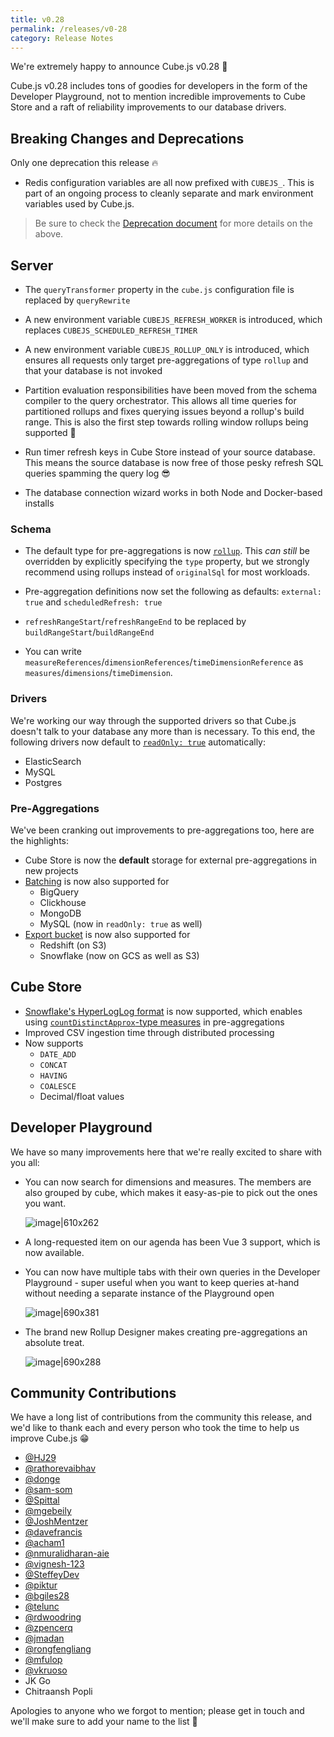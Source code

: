 ```yaml
---
title: v0.28
permalink: /releases/v0-28
category: Release Notes
---
```


We're extremely happy to announce Cube.js v0.28 🥳

Cube.js v0.28 includes tons of goodies for developers in the form of the
Developer Playground, not to mention incredible improvements to Cube Store and a
raft of reliability improvements to our database drivers.

## Breaking Changes and Deprecations

Only one deprecation this release 🔥

- Redis configuration variables are all now prefixed with `CUBEJS_`. This is
  part of an ongoing process to cleanly separate and mark environment variables
  used by Cube.js.

> Be sure to check the
> [Deprecation document](https://github.com/cube-js/cube.js/blob/master/DEPRECATION.md)
> for more details on the above.

## Server

- The `queryTransformer` property in the `cube.js` configuration file is
  replaced by `queryRewrite`

- A new environment variable `CUBEJS_REFRESH_WORKER` is introduced, which
  replaces `CUBEJS_SCHEDULED_REFRESH_TIMER`

- A new environment variable `CUBEJS_ROLLUP_ONLY` is introduced, which ensures
  all requests only target pre-aggregations of type `rollup` and that your
  database is not invoked

- Partition evaluation responsibilities have been moved from the schema compiler
  to the query orchestrator. This allows all time queries for partitioned
  rollups and fixes querying issues beyond a rollup's build range. This is also
  the first step towards rolling window rollups being supported 🎉

- Run timer refresh keys in Cube Store instead of your source database. This
  means the source database is now free of those pesky refresh SQL queries
  spamming the query log 😎
- The database connection wizard works in both Node and Docker-based installs

### Schema

- The default type for pre-aggregations is now
  [`rollup`](https://cube.dev/docs/pre-aggregations#rollup). This _can still_ be
  overridden by explicitly specifying the `type` property, but we strongly
  recommend using rollups instead of `originalSql` for most workloads.

- Pre-aggregation definitions now set the following as defaults:
  `external: true` and `scheduledRefresh: true`

- `refreshRangeStart`/`refreshRangeEnd` to be replaced by
  `buildRangeStart`/`buildRangeEnd`

- You can write
  `measureReferences`/`dimensionReferences`/`timeDimensionReference` as
  `measures`/`dimensions`/`timeDimension`.

### Drivers

We're working our way through the supported drivers so that Cube.js doesn't talk
to your database any more than is necessary. To this end, the following drivers
now default to
[`readOnly: true`](https://cube.dev/docs/caching/using-pre-aggregations#read-only-data-source)
automatically:

- ElasticSearch
- MySQL
- Postgres

### Pre-Aggregations

We've been cranking out improvements to pre-aggregations too, here are the
highlights:

- Cube Store is now the **default** storage for external pre-aggregations in new
  projects
- [Batching](https://cube.dev/docs/caching/using-pre-aggregations#optimizing-pre-aggregation-build-times-batching)
  is now also supported for
  - BigQuery
  - Clickhouse
  - MongoDB
  - MySQL (now in `readOnly: true` as well)
- [Export bucket](https://cube.dev/docs/caching/using-pre-aggregations#optimizing-pre-aggregation-build-times-export-bucket)
  is now also supported for
  - Redshift (on S3)
  - Snowflake (now on GCS as well as S3)

## Cube Store

- [Snowflake's HyperLogLog format](https://docs.snowflake.com/en/user-guide/querying-approximate-cardinality.html)
  is now supported, which enables using
  [`countDistinctApprox`-type measures](https://cube.dev/docs/types-and-formats#measures-types-count-distinct-approx)
  in pre-aggregations
- Improved CSV ingestion time through distributed processing
- Now supports
  - `DATE_ADD`
  - `CONCAT`
  - `HAVING`
  - `COALESCE`
  - Decimal/float values

## Developer Playground

We have so many improvements here that we're really excited to share with you
all:

- You can now search for dimensions and measures. The members are also grouped
  by cube, which makes it easy-as-pie to pick out the ones you want.

  ![image|610x262](upload://tnQlfBHYSQzxnalW3c9sxhsyd4s.png)

- A long-requested item on our agenda has been Vue 3 support, which is now
  available.
- You can now have multiple tabs with their own queries in the Developer
  Playground - super useful when you want to keep queries at-hand without
  needing a separate instance of the Playground open

  ![image|690x381](upload://9fThKKqFoX0EqpZd14vixQj1CuM.png)

- The brand new Rollup Designer makes creating pre-aggregations an absolute
  treat.

  ![image|690x288](upload://yPTZRJPoe7zrLiJmLV3z2B0nECX.png)

## Community Contributions

We have a long list of contributions from the community this release, and we'd
like to thank each and every person who took the time to help us improve Cube.js
😁

- [@HJ29](https://github.com/HJ29)
- [@rathorevaibhav](https://github.com/rathorevaibhav)
- [@donge](https://github.com/donge)
- [@sam-som](https://github.com/sam-som)
- [@Spittal](https://github.com/Spittal)
- [@mgebeily](https://github.com/mgebeily)
- [@JoshMentzer](https://github.com/JoshMentzer)
- [@davefrancis](https://github.com/davefrancis)
- [@acham1](https://github.com/acham1)
- [@nmuralidharan-aie](https://github.com/nmuralidharan-aie)
- [@vignesh-123](https://github.com/vignesh-123)
- [@SteffeyDev](https://github.com/SteffeyDev)
- [@piktur](https://github.com/piktur)
- [@bgiles28](https://github.com/bgiles28)
- [@telunc](https://github.com/telunc)
- [@rdwoodring](https://github.com/rdwoodring)
- [@zpencerq](https://github.com/zpencerq)
- [@jmadan](https://github.com/jmadan)
- [@rongfengliang](https://github.com/rongfengliang)
- [@mfulop](https://github.com/mfulop)
- [@vkruoso](https://github.com/vkruoso)
- JK Go
- Chitraansh Popli

Apologies to anyone who we forgot to mention; please get in touch and we'll make
sure to add your name to the list 🙌
